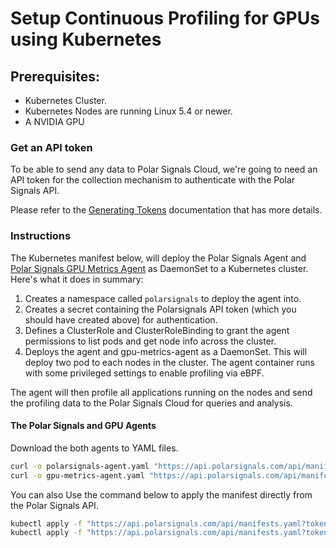 
# Setup Continuous Profiling for GPUs using Kubernetes

## Prerequisites:

- Kubernetes Cluster.
- Kubernetes Nodes are running Linux 5.4 or newer.
- A NVIDIA GPU

### Get an API token

To be able to send any data to Polar Signals Cloud, we're going to need an API token for the
collection mechanism to authenticate with the Polar Signals API.

Please refer to the [Generating Tokens](/docs/generating-tokens) documentation that has more details.

### Instructions

The Kubernetes manifest below, will deploy the Polar Signals Agent and [Polar Signals GPU Metrics Agent](https://github.com/polarsignals/gpu-metrics-agent/) as DaemonSet to a Kubernetes cluster. 
Here's what it does in summary:

1. Creates a namespace called `polarsignals` to deploy the agent into.
2. Creates a secret containing the Polarsignals API token (which you should have created above) for authentication.
3. Defines a ClusterRole and ClusterRoleBinding to grant the agent permissions to list pods and get node info across the cluster.
4. Deploys the agent and gpu-metrics-agent as a DaemonSet. This will deploy two pod to each nodes in the cluster. The agent container runs with some privileged settings to enable profiling via eBPF.

The agent will then profile all applications running on the nodes and send the profiling data to the Polar Signals Cloud for queries and analysis.

#### The Polar Signals and GPU Agents

Download the both agents to YAML files.

```bash
curl -o polarsignals-agent.yaml "https://api.polarsignals.com/api/manifests.yaml?token=<your-token>"
curl -o gpu-metrics-agent.yaml "https://api.polarsignals.com/api/manifests.yaml?token=<your-token>&type=gpu-metrics-agent"
```

You can also Use the command below to apply the manifest directly from the Polar Signals API.

```bash
kubectl apply -f "https://api.polarsignals.com/api/manifests.yaml?token=<your-token>"
kubectl apply -f "https://api.polarsignals.com/api/manifests.yaml?token=<your-token>&type=gpu-metrics-agent"
```
